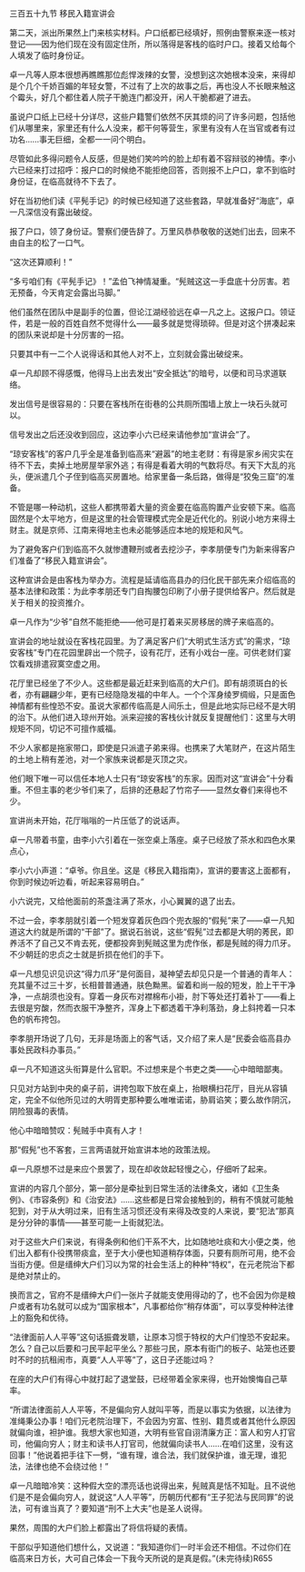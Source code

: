 

三百五十九节 移民入籍宣讲会

第二天，派出所果然上门来核实材料。户口纸都已经填好，照例由警察来逐一核对登记――因为他们现在没有固定住所，所以落得是客栈的临时户口。接着又给每个人填发了临时身份证。

卓一凡等人原本很想再瞧瞧那位彪悍泼辣的女警，没想到这次她根本没来，来得却是个几个千娇百媚的年轻女警，不过有了上次的故事之后，再也没人不长眼来触这个霉头，好几个都住着人院子干脆连门都没开，闲人干脆都避了进去。

虽说户口纸上已经十分详尽，这些户籍警们依然不厌其烦的问了许多问题，包括他们从哪里来，家里还有什么人没来，都干何等营生，家里有没有人在当官或者有过功名……事无巨细，全都一一问个明白。

尽管如此多得问题令人反感，但是她们笑吟吟的脸上却有着不容辩驳的神情。李小六已经来打过招呼：报户口的时候绝不能拒绝回答，否则报不上户口，拿不到临时身份证，在临高就待不下去了。

好在当初他们读《平髡手记》的时候已经知道了这些套路，早就准备好“海底”，卓一凡深信没有露出破绽。

报了户口，领了身份证。警察们便告辞了。万里风恭恭敬敬的送她们出去，回来不由自主的松了一口气。

“这次还算顺利！”

“多亏咱们有《平髡手记》！”孟伯飞神情凝重。“髡贼这这一手盘底十分厉害。若无预备，今天肯定会露出马脚。”

他们虽然在团队中是副手的位置，但论江湖经验远在卓一凡之上。这报户口。领证件，若是一般的百姓自然不觉得什么――最多就是觉得琐碎。但是对这个拼凑起来的团队来说却是十分厉害的一招。

只要其中有一二个人说得话和其他人对不上，立刻就会露出破绽来。

卓一凡却顾不得感慨，他得马上出去发出“安全抵达”的暗号，以便和司马求道联络。

发出信号是很容易的：只要在客栈所在街巷的公共厕所围墙上放上一块石头就可以。

信号发出之后还没收到回应，这边李小六已经来请他参加“宣讲会”了。

“琼安客栈”的客户几乎全是准备到临高来“避嚣”的地主老财：有得是家乡闹灾实在待不下去，卖掉土地房屋举家外逃；有得是看着大明的气数将尽。有天下大乱的兆头，便派遣几个子侄到临高买房置地。给家里备一条后路，做得是“狡兔三窟”的准备。

不管是哪一种动机，这些人都携带着大量的资金要在临高购置产业安顿下来。临高固然是个太平地方，但是这里的社会管理模式完全是近代化的。别说小地方来得土财主。就是京师、江南来得地主也未必能够适应本地的规矩和风气。

为了避免客户们到临高不久就惨遭鞭刑或者去挖沙子，李孝朋便专门为新来得客户们准备了“移民入籍宣讲会”。

这种宣讲会是由客栈为举办方。流程是延请临高县办的归化民干部先来介绍临高的基本法律和政策：为此李孝朋还专门自掏腰包印刷了小册子提供给客户。然后就是关于相关的投资推介。

卓一凡作为“少爷”自然不能拒绝――他可是打着来买房移居的牌子来临高的。

宣讲会的地址就设在客栈花园里。为了满足客户们“大明式生活方式”的需求，“琼安客栈”专门在花园里辟出一个院子，设有花厅，还有小戏台一座。可供老财们宴饮看戏排遣寂寞空虚之用。

花厅里已经坐了不少人。这些都是最近赶来到临高的大户们。即有胡须斑白的长者，亦有翩翩少年，更有已经隐隐发福的中年人。一个个浑身绫罗绸缎，只是面色神情都有些惶恐不安。虽说大家都传临高是人间乐土，但是此地实际已经不是大明的治下。从他们进入琼州开始。派来迎接的客栈伙计就反复提醒他们：这里与大明规矩不同，切记不可擅作威福。

不少人家都是拖家带口，即使是只派遣子弟来得。也携来了大笔财产，在这片陌生的土地上稍有差池，对一个家族来说都是灭顶之灾。

他们眼下唯一可以信任本地人士只有“琼安客栈”的东家。因而对这“宣讲会”十分看重。不但主事的老少爷们来了，后排的还悬起了竹帘子――显然女眷们来得也不少。

宣讲尚未开始，花厅嗡嗡的一片压低了的说话声。

卓一凡带着书童，由李小六引着在一张空桌上落座。桌子已经放了茶水和四色水果点心，

李小六小声道：“卓爷。你且坐。这是《移民入籍指南》，宣讲的要害这上面都有，你到时候边听边看，听起来容易明白。”

小六说完，又给他面前的茶盏注满了茶水，小心翼翼的退了出去。

不过一会，李孝朋就引着一个短发穿着灰色四个兜衣服的“假髡”来了――卓一凡知道这大约就是所谓的“干部”了。据说石翁说，这些“假髡”过去都是大明的莠民，即养活不了自己又不肯去死，便都投奔到髡贼这里为虎作伥，都是髡贼的得力爪牙。不少朝廷的忠贞之士就是折损在他们的手下。

卓一凡想见识见识这“得力爪牙”是何面目，凝神望去却见只是一个普通的青年人：充其量不过三十岁，长相普普通通，肤色黝黑。留着和尚一般的短发，脸上干干净净，一点胡须也没有。穿着一身灰布对襟棉布小褂，肘下等处还打着补丁――看上去很是穷酸，然而衣服干净整齐，浑身上下都透着干净利落劲，身上斜挎着一只本色的帆布挎包。

李孝朋开场说了几句，无非是场面上的客气话，又介绍了来人是“民委会临高县办事处民政科办事员。”

卓一凡不知道这头衔算是什么官职。不过想来是个书吏之类――心中暗暗鄙夷。

只见对方站到中央的桌子前，讲挎包取下放在桌上，抬眼横扫花厅，目光从容镇定，完全不似他所见过的大明胥吏那种要么唯唯诺诺，胁肩谄笑；要么故作阴沉，阴险狠毒的表情。

他心中暗暗赞叹：髡贼手中真有人才！

那“假髡”也不客套，三言两语就开始宣讲本地的政策法规。

卓一凡原想不过是来应个景罢了，现在却收敛起轻慢之心，仔细听了起来。

宣讲的内容几个部分，第一部分是牵扯到日常生活的法律条文，诸如《卫生条例》、《市容条例》和《治安法》……这些都是日常会接触到的，稍有不慎就可能触犯到，对于从大明过来，旧有生活习惯还没有来得及改变的人来说，要“犯法”那真是分分钟的事情――甚至可能一上街就犯法。

对于这些大户们来说，有得条例和他们干系不大，比如随地吐痰和大小便之类，他们出入都有仆役携带痰盒，至于大小便也知道稍存体面，只要有厕所可用，绝不会当街方便。但是缙绅大户们习以为常的社会生活上的种种“特权”，在元老院治下都是绝对禁止的。

换而言之，官府不是缙绅大户们一张片子就能支使用得动的了，也不会因为你是粮户或者有功名就可以成为“国家根本”，凡事都给你“稍存体面”，可以享受种种法律上的豁免和优待。

“法律面前人人平等”这句话振聋发聩，让原本习惯于特权的大户们惶恐不安起来。怎么？自己以后要和刁民平起平坐么？那些刁民，原本有衙门的板子、站笼也还要时不时的抗租闹市，真要“人人平等”了，这日子还能过吗？

在座的大户们有得心中就打起了退堂鼓，已经带着全家来得，也开始懊悔自己草率。

“所谓法律面前人人平等，不是偏向穷人就叫平等，而是以事实为依据，以法律为准绳秉公办事！咱们元老院治理下，不会因为穷富、性别、籍贯或者其他什么原因就偏向谁，袒护谁。我想大家也知道，大明有些官自诩清廉方正：富人和穷人打官司，他偏向穷人；财主和读书人打官司，他就偏向读书人……在咱们这里，没有这回事！”他说着把手往下一劈，“谁有理，谁合法，我们就保护谁，谁无理，谁犯法，法律也绝不会绕过他！”

卓一凡暗暗冷笑：这种假大空的漂亮话也说得出来，髡贼真是恬不知耻。且不说他们是不是会偏向穷人，就说这“人人平等”，历朝历代都有“王子犯法与民同罪”的说法，可有谁当真了？要知道“刑不上大夫”也是圣人说得。

果然，周围的大户们脸上都露出了将信将疑的表情。

干部似乎知道他们想什么，又说道：“我知道你们一时半会还不相信。不过你们在临高来日方长，大可自己体会一下我今天所说的是真是假。”(未完待续)R655

